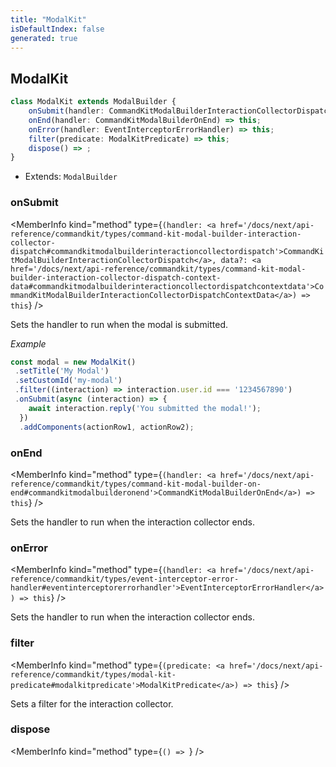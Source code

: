 ```yaml
---
title: "ModalKit"
isDefaultIndex: false
generated: true
---
```



<!-- This file was generated from the CommandKit source. Do not modify. Instead, re-run the "docgen" script -->


## ModalKit

<GenerationInfo sourceFile="packages/commandkit/src/components/v1/modal/ModalKit.ts" sourceLine="48" packageName="commandkit" />



```ts title="Signature"
class ModalKit extends ModalBuilder {
    onSubmit(handler: CommandKitModalBuilderInteractionCollectorDispatch, data?: CommandKitModalBuilderInteractionCollectorDispatchContextData) => this;
    onEnd(handler: CommandKitModalBuilderOnEnd) => this;
    onError(handler: EventInterceptorErrorHandler) => this;
    filter(predicate: ModalKitPredicate) => this;
    dispose() => ;
}
```
* Extends: <code>ModalBuilder</code>



<div className="members-wrapper">

### onSubmit

<MemberInfo kind="method" type={`(handler: <a href='/docs/next/api-reference/commandkit/types/command-kit-modal-builder-interaction-collector-dispatch#commandkitmodalbuilderinteractioncollectordispatch'>CommandKitModalBuilderInteractionCollectorDispatch</a>, data?: <a href='/docs/next/api-reference/commandkit/types/command-kit-modal-builder-interaction-collector-dispatch-context-data#commandkitmodalbuilderinteractioncollectordispatchcontextdata'>CommandKitModalBuilderInteractionCollectorDispatchContextData</a>) => this`}   />

Sets the handler to run when the modal is submitted.



*Example*

```ts
const modal = new ModalKit()
 .setTitle('My Modal')
 .setCustomId('my-modal')
 .filter((interaction) => interaction.user.id === '1234567890')
 .onSubmit(async (interaction) => {
    await interaction.reply('You submitted the modal!');
  })
  .addComponents(actionRow1, actionRow2);
```
### onEnd

<MemberInfo kind="method" type={`(handler: <a href='/docs/next/api-reference/commandkit/types/command-kit-modal-builder-on-end#commandkitmodalbuilderonend'>CommandKitModalBuilderOnEnd</a>) => this`}   />

Sets the handler to run when the interaction collector ends.
### onError

<MemberInfo kind="method" type={`(handler: <a href='/docs/next/api-reference/commandkit/types/event-interceptor-error-handler#eventinterceptorerrorhandler'>EventInterceptorErrorHandler</a>) => this`}   />

Sets the handler to run when the interaction collector ends.
### filter

<MemberInfo kind="method" type={`(predicate: <a href='/docs/next/api-reference/commandkit/types/modal-kit-predicate#modalkitpredicate'>ModalKitPredicate</a>) => this`}   />

Sets a filter for the interaction collector.
### dispose

<MemberInfo kind="method" type={`() => `}   />




</div>
